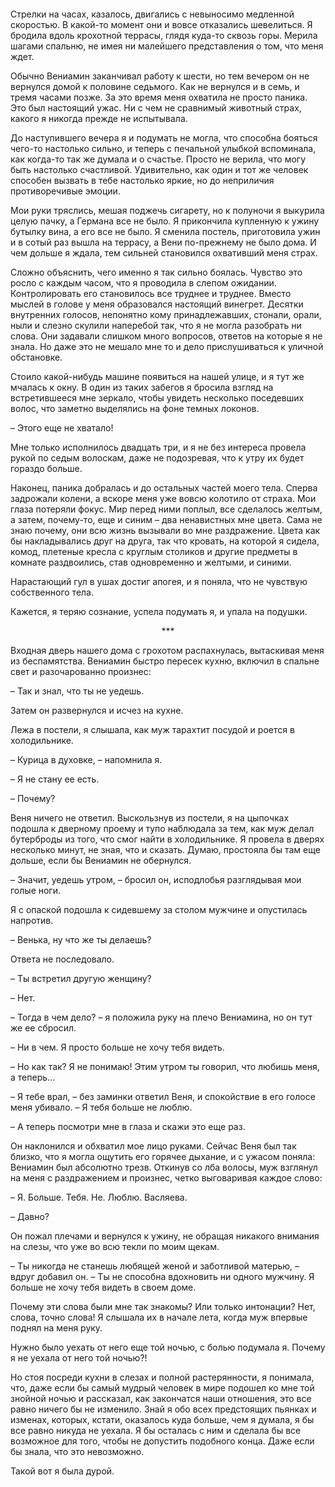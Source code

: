 # &nbsp; {#chapter-84}

Стрелки на часах, казалось, двигались с невыносимо медленной скоростью. В какой-то момент они и вовсе отказались шевелиться. Я бродила вдоль крохотной террасы, глядя куда-то сквозь горы. Мерила шагами спальню, не имея ни малейшего представления о том, что меня ждет.

Обычно Вениамин заканчивал работу к шести, но тем вечером он не вернулся домой к половине седьмого. Как не вернулся и в семь, и тремя часами позже. За это время меня охватила не просто паника. Это был настоящий ужас. Ни с чем не сравнимый животный страх, какого я никогда прежде не испытывала.

До наступившего вечера я и подумать не могла, что способна бояться чего-то настолько сильно, и теперь с печальной улыбкой вспоминала, как когда-то так же думала и о счастье. Просто не верила, что могу быть настолько счастливой. Удивительно, как один и тот же человек способен вызвать в тебе настолько яркие, но до неприличия противоречивые эмоции.

Мои руки тряслись, мешая поджечь сигарету, но к полуночи я выкурила целую пачку, а Германа все не было. Я прикончила купленную к ужину бутылку вина, а его все не было. Я сменила постель, приготовила ужин и в сотый раз вышла на террасу, а Вени по-прежнему не было дома. И чем дольше я ждала, тем сильней становился охвативший меня страх.

Сложно объяснить, чего именно я так сильно боялась. Чувство это росло с каждым часом, что я проводила в слепом ожидании. Контролировать его становилось все труднее и труднее. Вместо мыслей в голове у меня образовался настоящий винегрет. Десятки внутренних голосов, непонятно кому принадлежавших, стонали, орали, ныли и слезно скулили наперебой так, что я не могла разобрать ни слова. Они задавали слишком много вопросов, ответов на которые я не знала. Но даже это не мешало мне то и дело прислушиваться к уличной обстановке.

Стоило какой-нибудь машине появиться на нашей улице, и я тут же мчалась к окну. В один из таких забегов я бросила взгляд на встретившееся мне зеркало, чтобы увидеть несколько поседевших волос, что заметно выделялись на фоне темных локонов.

– Этого еще не хватало!

Мне только исполнилось двадцать три, и я не без интереса провела рукой по седым волоскам, даже не подозревая, что к утру их будет гораздо больше.

 

Наконец, паника добралась и до остальных частей моего тела. Сперва задрожали колени, а вскоре меня уже вовсю колотило от страха. Мои глаза потеряли фокус. Мир перед ними поплыл, все сделалось желтым, а затем, почему-то, еще и синим – два ненавистных мне цвета. Сама не знаю почему, они всю жизнь вызывали во мне раздражение. Цвета как бы накладывались друг на друга, так что кровать, на которой я сидела, комод, плетеные кресла с круглым столиков и другие предметы в комнате раздвоились, став одновременно и желтыми, и синими. 

Нарастающий гул в ушах достиг апогея, и я поняла, что не чувствую собственного тела.

Кажется, я теряю сознание, успела подумать я, и упала на подушки.

<div style="text-align: center;">***</div>

Входная дверь нашего дома с грохотом распахнулась, вытаскивая меня из беспамятства.  Вениамин быстро пересек кухню, включил в спальне свет и разочарованно произнес:

– Так и знал, что ты не уедешь.

Затем он развернулся и исчез на кухне.

Лежа в постели, я слышала, как муж тарахтит посудой и роется в холодильнике.

– Курица в духовке, – напомнила я.

– Я не стану ее есть.

– Почему?

Веня ничего не ответил. Выскользнув из постели, я на цыпочках подошла к дверному проему и тупо наблюдала за тем, как муж делал бутерброды из того, что смог найти в холодильнике. Я провела в дверях несколько минут, не зная, что и сказать. Думаю, простояла бы там еще дольше, если бы Вениамин не обернулся.

– Значит, уедешь утром, – бросил он, исподлобья разглядывая мои голые ноги.

Я с опаской подошла к сидевшему за столом мужчине и опустилась напротив.

– Венька, ну что же ты делаешь?

Ответа не последовало.

– Ты встретил другую женщину?

– Нет.

– Тогда в чем дело? – я положила руку на плечо Вениамина, но он тут же ее сбросил.

– Ни в чем. Я просто больше не хочу тебя видеть.

– Но как так? Я не понимаю! Этим утром ты говорил, что любишь меня, а теперь…

– Я тебе врал, – без заминки ответил Веня, и спокойствие в его голосе меня убивало. – Я тебя больше не люблю.

– А теперь посмотри мне в глаза и скажи это еще раз.

Он наклонился и обхватил мое лицо руками. Сейчас Веня был так близко, что я могла ощутить его горячее дыхание, и с ужасом поняла: Вениамин был абсолютно трезв. Откинув со лба волосы, муж взглянул на меня с раздражением и произнес, четко выговаривая каждое слово:

– Я. Больше. Тебя. Не. Люблю. Васляева.

– Давно?

Он пожал плечами и вернулся к ужину, не обращая никакого внимания на слезы, что уже во всю текли по моим щекам.

– Ты никогда не станешь любящей женой и заботливой матерью, – вдруг добавил он. – Ты не способна вдохновить ни одного мужчину. Я больше не хочу тебя видеть в своем доме.

Почему эти слова были мне так знакомы? Или только интонации? Нет, слова, точно слова! Я слышала их в начале лета, когда муж впервые поднял на меня руку.

Нужно было уехать от него еще той ночью, с болью подумала я. Почему я не уехала от него той ночью?!

Но стоя посреди кухни в слезах и полной растерянности, я понимала, что, даже если бы самый мудрый человек в мире подошел ко мне той знойной ночью и рассказал, как закончатся наши отношения, это все равно ничего бы не изменило. Знай я обо всех предстоящих пьянках и изменах, которых, кстати, оказалось куда больше, чем я думала, я бы все равно никуда не уехала. Я бы осталась с ним и сделала бы все возможное для того, чтобы не допустить подобного конца. Даже если бы знала, что это невозможно.

Такой вот я была дурой.
